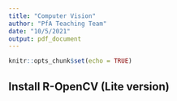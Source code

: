 ```yaml
---
title: "Computer Vision"
author: "PfA Teaching Team"
date: "10/5/2021"
output: pdf_document
---
```


```r
knitr::opts_chunk$set(echo = TRUE)
```

## Install R-OpenCV (Lite version)

```r

```

